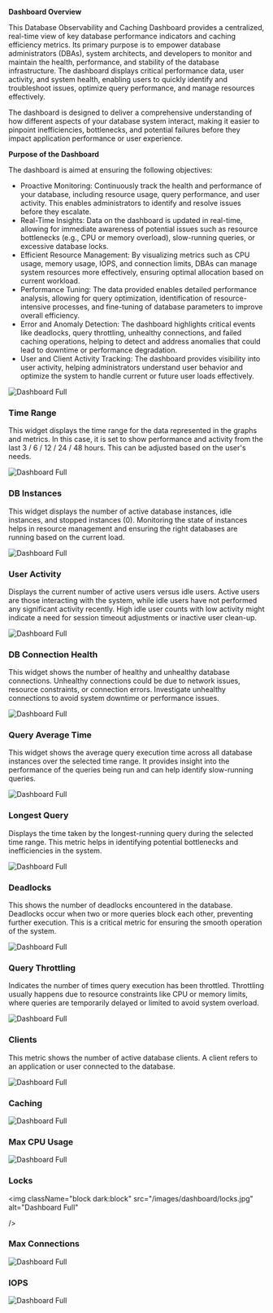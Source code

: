 
**Dashboard Overview**

This Database Observability and Caching Dashboard provides a centralized, real-time view of key database performance indicators and caching efficiency metrics. Its primary purpose is to empower database administrators (DBAs), system architects, and developers to monitor and maintain the health, performance, and stability of the database infrastructure. The dashboard displays critical performance data, user activity, and system health, enabling users to quickly identify and troubleshoot issues, optimize query performance, and manage resources effectively.

The dashboard is designed to deliver a comprehensive understanding of how different aspects of your database system interact, making it easier to pinpoint inefficiencies, bottlenecks, and potential failures before they impact application performance or user experience.

**Purpose of the Dashboard**

The dashboard is aimed at ensuring the following objectives:

+ Proactive Monitoring: Continuously track the health and performance of your database, including resource usage, query performance, and user activity. This enables administrators to identify and resolve issues before they escalate.
+ Real-Time Insights: Data on the dashboard is updated in real-time, allowing for immediate awareness of potential issues such as resource bottlenecks (e.g., CPU or memory overload), slow-running queries, or excessive database locks.
+ Efficient Resource Management: By visualizing metrics such as CPU usage, memory usage, IOPS, and connection limits, DBAs can manage system resources more effectively, ensuring optimal allocation based on current workload.
+	Performance Tuning: The data provided enables detailed performance analysis, allowing for query optimization, identification of resource-intensive processes, and fine-tuning of database parameters to improve overall efficiency.
+	Error and Anomaly Detection: The dashboard highlights critical events like deadlocks, query throttling, unhealthy connections, and failed caching operations, helping to detect and address anomalies that could lead to downtime or performance degradation.
+	User and Client Activity Tracking: The dashboard provides visibility into user activity, helping administrators understand user behavior and optimize the system to handle current or future user loads effectively.

<img
  className="block dark:block"
  src="/images/dashboard/full.jpg"
  alt="Dashboard Full"
/>  

### Time Range

This widget displays the time range for the data represented in the graphs and metrics. In this case, it is set to show performance and activity from the last 3 / 6 / 12 / 24 / 48 hours. This can be adjusted based on the user's needs.

<img
  className="block dark:block"
  src="/images/dashboard/time-range.jpg"
  alt="Dashboard Full"
  width={350}
/> 

### DB Instances

This widget displays the number of active database instances, idle instances, and stopped instances (0). Monitoring the state of instances helps in resource management and ensuring the right databases are running based on the current load.

<img
  className="block dark:block"
  src="/images/dashboard/db-instances.jpg"
  alt="Dashboard Full"
  width={250}
/> 

### User Activity

Displays the current number of active users versus idle users. Active users are those interacting with the system, while idle users have not performed any significant activity recently.
High idle user counts with low activity might indicate a need for session timeout adjustments or inactive user clean-up.

<img
  className="block dark:block"
  src="/images/dashboard/user-activity.jpg"
  alt="Dashboard Full"
  width={250}
/> 

### DB Connection Health

This widget shows the number of healthy and unhealthy database connections. Unhealthy connections could be due to network issues, resource constraints, or connection errors.
Investigate unhealthy connections to avoid system downtime or performance issues.

<img
  className="block dark:block"
  src="/images/dashboard/connection-health.jpg"
  alt="Dashboard Full"
  width={250}
/> 

### Query Average Time

This widget shows the average query execution time across all database instances over the selected time range. It provides insight into the performance of the queries being run and can help identify slow-running queries.

<img
  className="block dark:block"
  src="/images/dashboard/query-avg.jpg"
  alt="Dashboard Full"
  width={250}
/> 

### Longest Query

Displays the time taken by the longest-running query during the selected time range. This metric helps in identifying potential bottlenecks and inefficiencies in the system.

<img
  className="block dark:block"
  src="/images/dashboard/longest-query.jpg"
  alt="Dashboard Full"
  width={250}
/> 

### Deadlocks

This shows the number of deadlocks encountered in the database. Deadlocks occur when two or more queries block each other, preventing further execution. This is a critical metric for ensuring the smooth operation of the system.

<img
  className="block dark:block"
  src="/images/dashboard/deadlocks.jpg"
  alt="Dashboard Full"
  width={250}
/> 

### Query Throttling

Indicates the number of times query execution has been throttled. Throttling usually happens due to resource constraints like CPU or memory limits, where queries are temporarily delayed or limited to avoid system overload.

<img
  className="block dark:block"
  src="/images/dashboard/query-throtteling.jpg"
  alt="Dashboard Full"
  width={250}
/> 

### Clients

This metric shows the number of active database clients. A client refers to an application or user connected to the database.

<img
  className="block dark:block"
  src="/images/dashboard/clients.jpg"
  alt="Dashboard Full"
  width={250}
/> 

### Caching

<img
  className="block dark:block"
  src="/images/dashboard/caching.jpg"
  alt="Dashboard Full"
  width={250}
/> 

### Max CPU Usage

<img
  className="block dark:block"
  src="/images/dashboard/max-cpu.jpg"
  alt="Dashboard Full"
/> 

### Locks

<img
  className="block dark:block"
  src="/images/dashboard/locks.jpg"
  alt="Dashboard Full"

/> 

### Max Connections

<img
  className="block dark:block"
  src="/images/dashboard/max-connections.jpg"
  alt="Dashboard Full"
/> 

### IOPS

<img
  className="block dark:block"
  src="/images/dashboard/iops.jpg"
  alt="Dashboard Full"
/>  